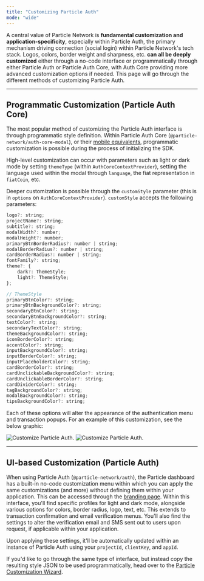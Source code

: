 ```yaml
---
title: "Customizing Particle Auth"
mode: "wide"
---
```


A central value of Particle Network is **fundamental customization and application-specificity**, especially within Particle Auth, the primary mechanism driving connection (social login) within Particle Network's tech stack. Logos, colors, border weight and sharpness, etc. **can all be deeply customized** either through a no-code interface or programmatically through either Particle Auth or Particle Auth Core, with Auth Core providing more advanced customization options if needed. This page will go through the different methods of customizing Particle Auth.

***

## Programmatic Customization (Particle Auth Core)

The most popular method of customizing the Particle Auth interface is through programmatic style definition. Within Particle Auth Core (`@particle-network/auth-core-modal`), or their [mobile equivalents](https://particlenetwork.readme.io/docs/mobile-androidios-quickstart), programmatic customization is possible during the process of initializing the SDK.

High-level customization can occur with parameters such as light or dark mode by setting `themeType` (within `AuthCoreContextProvider`), setting the language used within the modal through `language`,  the fiat representation in `fiatCoin`, etc.

Deeper customization is possible through the `customStyle` parameter (this is in `options` on `AuthCoreContextProvider`). `customStyle` accepts the following parameters:

```javascript customStyle
logo?: string;
projectName?: string;
subtitle?: string;
modalWidth?: number;
modalHeight?: number;
primaryBtnBorderRadius?: number | string;
modalBorderRadius?: number | string;
cardBorderRadius?: number | string;
fontFamily?: string;
theme?: {
	dark?: ThemeStyle;
	light?: ThemeStyle;
};

// ThemeStyle
primaryBtnColor?: string;
primaryBtnBackgroundColor?: string;
secondaryBtnColor?: string;
secondaryBtnBackgroundColor?: string;
textColor?: string;
secondaryTextColor?: string;
themeBackgroundColor?: string;
iconBorderColor?: string;
accentColor?: string;
inputBackgroundColor?: string;
inputBorderColor?: string;
inputPlaceholderColor?: string;
cardBorderColor?: string;
cardUnclickableBackgroundColor?: string;
cardUnclickableBorderColor?: string;
cardDividerColor?: string;
tagBackgroundColor?: string;
modalBackgroundColor?: string;
tipsBackgroundColor?: string;
```

Each of these options will alter the appearance of the authentication menu and transaction popups. For an example of this customization, see the below graphic:

<img
  className="block dark:hidden"
  src="/resources/quickstart/customization/images/custom-auth.png"
  alt="Customize Particle Auth."
/>
<img
  className="hidden dark:block"
  src="/resources/quickstart/customization/images/custom-auth.png"
  alt="Customize Particle Auth."
/>

***

## UI-based Customization (Particle Auth)

When using Particle Auth (`@particle-network/auth`), the Particle dashboard has a built-in no-code customization menu within which you can apply the same customizations (and more) without defining them within your application. This can be accessed through the [branding page](https://dashboard.particle.network/#/branding). Within this interface, you'll find specific profiles for light and dark mode, alongside various options for colors, border radius, logo, text, etc. This extends to transaction confirmation and email verification menus. You'll also find the settings to alter the verification email and SMS sent out to users upon request, if applicable within your application.

Upon applying these settings, it'll be automatically updated within an instance of Particle Auth using your `projectId`, `clientKey`, and `appId`.

If you'd like to go through the same type of interface, but instead copy the resulting style JSON to be used programmatically, head over to the [Particle Customization Wizard](https://core-demo.particle.network/customize.html).